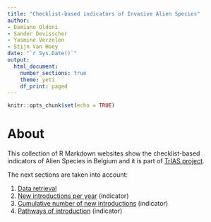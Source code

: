 ```yaml
---
title: "Checklist-based indicators of Invasive Alien Species"
author:
- Damiano Oldoni
- Sander Devisscher
- Yasmine Verzelen
- Stijn Van Hoey
date: "`r Sys.Date()`"
output:
  html_document:
    number_sections: true
    theme: yeti
    df_print: paged
---
```


```r
knitr::opts_chunk$set(echo = TRUE)
```

# About

This collection of R Markdown websites show the checklist-based indicators of Alien Species in Belgium and it is part of [TrIAS project](https://osf.io/7dpgr/).

The next sections are taken into account:

1. [Data retrieval](build_checklist_indicators.html)
2. [New introductions per year](indicator_introductions_per_year.html) (indicator)
3. [Cumulative number of new introductions](indicator_cumulative_number.html) (indicator)
4. [Pathways of introduction](indicator_pathways.html) (indicator)
